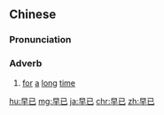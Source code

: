 ==Chinese==
{{zh-forms}}

===Pronunciation===
{{zh-pron
|m=zǎoyǐ
|c=zou2 ji5
|cat=adv
}}

===Adverb===
{{zh-adv}}

# {{lb|zh|Intermediate Mandarin}} [[for]] [[a]] [[long]] [[time]]

[[hu:早已]]
[[mg:早已]]
[[ja:早已]]
[[chr:早已]]
[[zh:早已]]